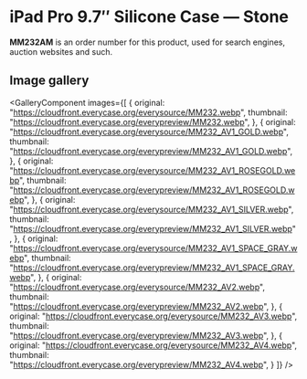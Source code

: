 
# iPad Pro 9.7″ Silicone Case — Stone

<Callout type='info' emoji='👉🏻'>**MM232AM** is an order number for this product, used for search engines, auction websites and such.</Callout>

## Image gallery

<GalleryComponent
    images={[
      {
        original: "https://cloudfront.everycase.org/everysource/MM232.webp",
        thumbnail: "https://cloudfront.everycase.org/everypreview/MM232.webp",
      },
      {
        original: "https://cloudfront.everycase.org/everysource/MM232_AV1_GOLD.webp",
        thumbnail: "https://cloudfront.everycase.org/everypreview/MM232_AV1_GOLD.webp",
      },
      {
        original: "https://cloudfront.everycase.org/everysource/MM232_AV1_ROSEGOLD.webp",
        thumbnail: "https://cloudfront.everycase.org/everypreview/MM232_AV1_ROSEGOLD.webp",
      },
      {
        original: "https://cloudfront.everycase.org/everysource/MM232_AV1_SILVER.webp",
        thumbnail: "https://cloudfront.everycase.org/everypreview/MM232_AV1_SILVER.webp",
      },
      {
        original: "https://cloudfront.everycase.org/everysource/MM232_AV1_SPACE_GRAY.webp",
        thumbnail: "https://cloudfront.everycase.org/everypreview/MM232_AV1_SPACE_GRAY.webp",
      },
      {
        original: "https://cloudfront.everycase.org/everysource/MM232_AV2.webp",
        thumbnail: "https://cloudfront.everycase.org/everypreview/MM232_AV2.webp",
      },
      {
        original: "https://cloudfront.everycase.org/everysource/MM232_AV3.webp",
        thumbnail: "https://cloudfront.everycase.org/everypreview/MM232_AV3.webp",
      },
      {
        original: "https://cloudfront.everycase.org/everysource/MM232_AV4.webp",
        thumbnail: "https://cloudfront.everycase.org/everypreview/MM232_AV4.webp",
      }
    ]}
  />
